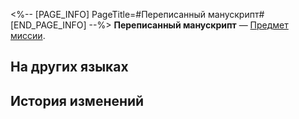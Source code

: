 <%-- [PAGE_INFO]
PageTitle=#Переписанный манускрипт#
[END_PAGE_INFO] --%>
{{Предмет Инфобокс
|id          = 140185
|Изображение = Иконка Пергамент Сяньчжоу.png
|Тип         = Предмет миссии
|Инвентарь   = Миссии
|Редкость    = 3
|Эффект      = 
|Описание    = Свиток в сяньчжоуском стиле, на котором пятьсот раз записан текст «Трактата о спасении Тысячерукой Милостивой Медикус». При ближайшем рассмотрении становится ясно, что последние пара сотен символов отличаются от первоначальных. Будем надеяться, что никто этого не заметит.
}}
'''Переписанный манускрипт''' — [[Предмет миссии]].

==На других языках==
{{На других языках
|en   = Transcribed Scripture
|zhs  = 抄写好的经文
|zht  = 抄寫好的經文
|ja   = 書き写し終わった経書
|ko   = 필사를 마친 경문
|es   = Transcripción de un texto sagrado
|fr   = Écriture transcrite
|ru   = Переписанный манускрипт
|th   = คัมภีร์ที่คัดลอกเสร็จแล้ว
|vi   = Kinh Văn Đã Chép Xong
|de   = Kopierte Schriften
|id   = Transkrip Tulisan Tangan
|pt   = Escritura Transcrita
}}

==История изменений==
{{История изменений|3.5}}